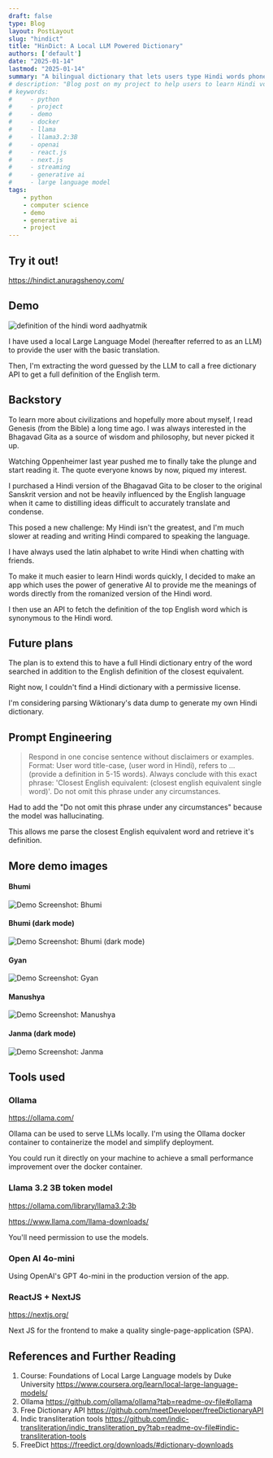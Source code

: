 ```yaml
---
draft: false
type: Blog
layout: PostLayout
slug: "hindict"
title: "HinDict: A Local LLM Powered Dictionary"
authors: ['default']
date: "2025-01-14"
lastmod: "2025-01-14"
summary: "A bilingual dictionary that lets users type Hindi words phonetically in English letters to find the best English equivalents."
# description: "Blog post on my project to help users to learn Hindi vocabulary easier by typing the Hindi words phonetically in English to obtain their English meanings."
# keywords:
#     - python
#     - project
#     - demo
#     - docker
#     - llama
#     - llama3.2:3B
#     - openai
#     - react.js
#     - next.js
#     - streaming
#     - generative ai
#     - large language model
tags:
    - python
    - computer science
    - demo
    - generative ai
    - project
---
```


## Try it out!
https://hindict.anuragshenoy.com/

## Demo
![definition of the hindi word aadhyatmik](/static/images/hindict/hindict-demo-aadhyatmik-lg.gif)

I have used a local Large Language Model (hereafter referred to as an LLM) to provide the user with the basic translation.

Then, I'm extracting the word guessed by the LLM to call a free dictionary API to get a full definition of the English term.

## Backstory

To learn more about civilizations and hopefully more about myself, I read Genesis (from the Bible) a long time ago. I was always interested in the Bhagavad Gita as a source of wisdom and philosophy, but never picked it up.

Watching Oppenheimer last year pushed me to finally take the plunge and start reading it. The quote everyone knows by now, piqued my interest.

I purchased a Hindi version of the Bhagavad Gita to be closer to the original Sanskrit version and not be heavily influenced by the English language when it came to distilling ideas difficult to accurately translate and condense.

This posed a new challenge: My Hindi isn't the greatest, and I'm much slower at reading and writing Hindi compared to speaking the language. 

I have always used the latin alphabet to write Hindi when chatting with friends.

To make it much easier to learn Hindi words quickly, I decided to make an app which uses the power of generative AI to provide me the meanings of words directly from the romanized version of the Hindi word.

I then use an API to fetch the definition of the top English word which is synonymous to the Hindi word.

## Future plans

The plan is to extend this to have a full Hindi dictionary entry of the word searched in addition to the English definition of the closest equivalent.

Right now, I couldn't find a Hindi dictionary with a permissive license.

I'm considering parsing Wiktionary's data dump to generate my own Hindi dictionary.

## Prompt Engineering
> Respond in one concise sentence without disclaimers or examples. Format: User word title-case, (user word in Hindi), refers to … (provide a definition in 5-15 words). Always conclude with this exact phrase: \'Closest English equivalent: (closest english equivalent single word)\'. Do not omit this phrase under any circumstances.

Had to add the "Do not omit this phrase under any circumstances" because the model was hallucinating.

This allows me parse the closest English equivalent word and retrieve it's definition.

## More demo images
#### Bhumi
![Demo Screenshot: Bhumi](/static/images/hindict/hindict-bhumi-light.png)
#### Bhumi (dark mode)
![Demo Screenshot: Bhumi (dark mode)](/static/images/hindict/hindict-bhumi-dark.png)
#### Gyan
![Demo Screenshot: Gyan](/static/images/hindict/hindict-gyan.png)
#### Manushya
![Demo Screenshot: Manushya](/static/images/hindict/hindict-manushya.png)
#### Janma (dark mode)
![Demo Screenshot: Janma](/static/images/hindict/hindict-janma.png)

## Tools used
### Ollama
https://ollama.com/

Ollama can be used to serve LLMs locally. I'm using the Ollama docker container to containerize the model and simplify deployment.

You could run it directly on your machine to achieve a small performance improvement over the docker container.

### Llama 3.2 3B token model
https://ollama.com/library/llama3.2:3b

https://www.llama.com/llama-downloads/

You'll need permission to use the models.

### Open AI 4o-mini
Using OpenAI's GPT 4o-mini in the production version of the app.

### ReactJS + NextJS
https://nextjs.org/

Next JS for the frontend to make a quality single-page-application (SPA).

## References and Further Reading
1. Course: Foundations of Local Large Language models by Duke University https://www.coursera.org/learn/local-large-language-models/
2. Ollama https://github.com/ollama/ollama?tab=readme-ov-file#ollama
3. Free Dictionary API https://github.com/meetDeveloper/freeDictionaryAPI
4. Indic transliteration tools https://github.com/indic-transliteration/indic_transliteration_py?tab=readme-ov-file#indic-transliteration-tools
5. FreeDict https://freedict.org/downloads/#dictionary-downloads
